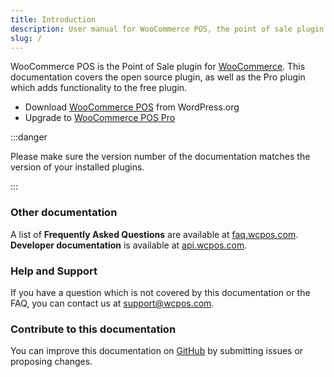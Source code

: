 ```yaml
---
title: Introduction
description: User manual for WooCommerce POS, the point of sale plugin for WordPress.
slug: /
---
```


WooCommerce POS is the Point of Sale plugin for [WooCommerce](https://www.woothemes.com/woocommerce/).
This documentation covers the open source plugin, as well as the Pro plugin which adds functionality to the free plugin.

- Download [WooCommerce POS](https://wordpress.org/plugins/woocommerce-pos/) from WordPress.org
- Upgrade to [WooCommerce POS Pro](http://wcpos.com/pro)

:::danger

Please make sure the version number of the documentation matches the version of your installed plugins.

:::

### Other documentation

A list of **Frequently Asked Questions** are available at [faq.wcpos.com](http://faq.wcpos.com).
**Developer documentation** is available at [api.wcpos.com](http://api.wcpos.com).

### Help and Support

If you have a question which is not covered by this documentation or the FAQ, you can contact us at [support@wcpos.com](mailto:support@wcpos.com).

### Contribute to this documentation

You can improve this documentation on [GitHub](https://github.com/wcpos/docs) by submitting issues or proposing changes.
